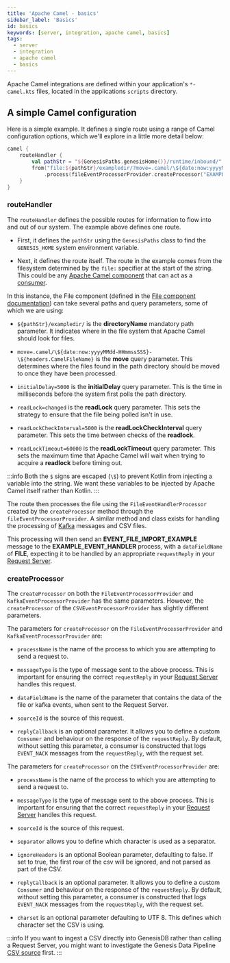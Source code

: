 ```yaml
---
title: 'Apache Camel - basics'
sidebar_label: 'Basics'
id: basics
keywords: [server, integration, apache camel, basics]
tags:
  - server
  - integration
  - apache camel
  - basics
---
```


Apache Camel integrations are defined within your application's `*-camel.kts` files, located in the applications `scripts` directory.

## A simple Camel configuration

Here is a simple example. It defines a single route using a range of Camel configuration options, which we'll explore in a little more detail below:
```kotlin
camel {
    routeHandler {
        val pathStr = "${GenesisPaths.genesisHome()}/runtime/inbound/"
        from("file:${pathStr}/exampledir/?move=.camel/\${date:now:yyyyMMdd-HHmmssSSS}-\${headers.CamelFileName}&initialDelay=5000&readLock=changed&readLockCheckInterval=5000&readLockTimeout=60000")
            .process(fileEventProcessorProvider.createProcessor("EXAMPLE_EVENT_HANDLER", "EVENT_FILE_IMPORT_EXAMPLE", "FILE", "SOURCE_NAME"))
    }
}
```

### routeHandler
The `routeHandler` defines the possible routes for information to flow into and out of our system.  The example above defines one route.

- First, it defines the `pathStr` using the `GenesisPaths` class to find the `GENESIS_HOME` system environment variable.

- Next, it defines the route itself. The route in the example comes from the filesystem determined by the `file:` specifier at the start of the string. This could be any [Apache Camel component](https://camel.apache.org/components/3.16.x/index.html) that can act as a [consumer](https://camel.apache.org/manual/camelcontext.html#_consumer).

In this instance, the File component (defined in the [File component documentation](https://camel.apache.org/components/3.16.x/file-component.html)) can take several paths and query parameters, some of which we are using:

* `${pathStr}/exampledir/` is the **directoryName** mandatory path parameter. It indicates where in the file system that Apache Camel should look for files.

* `move=.camel/\${date:now:yyyyMMdd-HHmmssSSS}-\${headers.CamelFileName}` is the **move** query parameter. This determines where the files found in the path directory should be moved to once they have been processed.

* `initialDelay=5000` is the **initialDelay** query parameter. This is the time in milliseconds before the system first polls the path directory.

* `readLock=changed` is the **readLock** query parameter. This sets the strategy to ensure that the file being polled isn't in use.

* `readLockCheckInterval=5000` is the **readLockCheckInterval** query parameter. This sets the time between checks of the **readlock**.

* `readLockTimeout=60000` is the **readLockTimeout** query parameter. This sets the maximum time that Apache Camel will wait when trying to acquire a **readlock** before timing out.

:::info
Both the `$` signs are escaped (`\$`) to prevent Kotlin from injecting a variable into the string. We want these variables to be injected by Apache Camel itself rather than Kotlin.
:::

The route then processes the file using the `FileEventHandlerProcessor` created by the `createProcessor` method through the `fileEventProcessorProvider`. A similar method and class exists for handling the processing of [Kafka](https://kafka.apache.org/) messages and CSV files.

This processing will then send an **EVENT_FILE_IMPORT_EXAMPLE** message to the **EXAMPLE_EVENT_HANDLER** process, with a `dataFieldName` of **FILE**, expecting it to be handled by an appropriate `requestReply` in your [Request Server](../../../../server/request-server/basics/).

### createProcessor
The `createProcessor` on both the `FileEventProcessorProvider` and `KafkaEventProcessorProvider` has the same parameters. However, the `createProcessor` of the `CSVEventProcessorProvider` has slightly different parameters.

The parameters for `createProcessor` on the `FileEventProcessorProvider` and `KafkaEventProcessorProvider` are:

* `processName` is the name of the process to which you are attempting to send a request to.

* `messageType` is the type of message sent to the above process. This is important for ensuring the correct `requestReply` in your [Request Server](../../../../server/request-server/basics/) handles this request.

* `dataFieldName` is the name of the parameter that contains the data of the file or kafka events, when sent to the Request Server.

* `sourceId` is the source of this request.

* `replyCallback` is an optional parameter. It allows you to define a custom `Consumer` and behaviour on the response of the `requestReply`. By default, without setting this parameter, a consumer is constructed that logs `EVENT_NACK` messages from the `requestReply`, with the request set.

The parameters for `createProcessor` on the `CSVEventProcessorProvider` are:

* `processName` is the name of the process to which you are attempting to send a request to.

* `messageType` is the type of message sent to the above process. This is important for ensuring that the correct `requestReply`  in your [Request Server](../../../../server/request-server/basics/) handles this request.

* `sourceId` is the source of this request.

* `separator` allows you to define which character is used as a separator.

* `ignoreHeaders` is an optional Boolean parameter, defaulting to false. If set to true, the first row of the csv will be ignored, and not parsed as part of the CSV.

* `replyCallback` is an optional parameter. It allows you to define a custom `Consumer` and behaviour on the response of the `requestReply`. By default, without setting this parameter, a consumer is constructed that logs `EVENT_NACK` messages from the `requestReply`, with the request set.

* `charset` is an optional parameter defaulting to UTF 8. This defines which character set the CSV is using.

:::info
If you want to ingest a CSV directly into GenesisDB rather than calling a Request Server, you might want to investigate the Genesis Data Pipeline [CSV source](../../../../server/data-pipelines/basics/#csv) first.
:::
